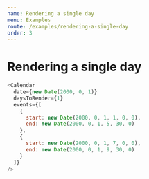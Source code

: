 ```yaml
---
name: Rendering a single day
menu: Examples
route: /examples/rendering-a-single-day
order: 3
---
```



# Rendering a single day

<Sandbox>
  <Calendar
    date={new Date(2000, 0, 1)}
    daysToRender={1}
    events={[
      {
        start: new Date(2000, 0, 1, 1, 0, 0),
        end: new Date(2000, 0, 1, 5, 30, 0)
      },
      {
        start: new Date(2000, 0, 1, 7, 0, 0),
        end: new Date(2000, 0, 1, 9, 30, 0)
      }
    ]}
  />
</Sandbox>

```js
<Calendar
  date={new Date(2000, 0, 1)}
  daysToRender={1}
  events={[
    {
      start: new Date(2000, 0, 1, 1, 0, 0),
      end: new Date(2000, 0, 1, 5, 30, 0)
    },
    {
      start: new Date(2000, 0, 1, 7, 0, 0),
      end: new Date(2000, 0, 1, 9, 30, 0)
    }
  ]}
/>
```
